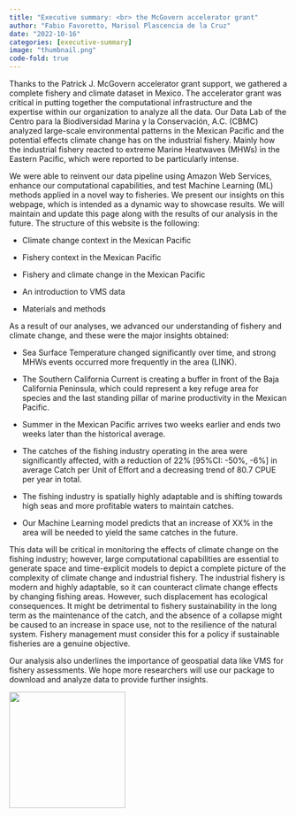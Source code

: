 ```yaml
---
title: "Executive summary: <br> the McGovern accelerator grant"
author: "Fabio Favoretto, Marisol Plascencia de la Cruz"
date: "2022-10-16"
categories: [executive-summary]
image: "thumbnail.png"
code-fold: true
---
```


Thanks to the Patrick J. McGovern accelerator grant support, we gathered a complete fishery and climate dataset in Mexico. The accelerator grant was critical in putting together the computational infrastructure and the expertise within our organization to analyze all the data. Our Data Lab of the Centro para la Biodiversidad Marina y la Conservación, A.C. (CBMC) analyzed large-scale environmental patterns in the Mexican Pacific and the potential effects climate change has on the industrial fishery. Mainly how the industrial fishery reacted to extreme Marine Heatwaves (MHWs) in the Eastern Pacific, which were reported to be particularly intense.

We were able to reinvent our data pipeline using Amazon Web Services, enhance our computational capabilities, and test Machine Learning (ML) methods applied in a novel way to fisheries. We present our insights on this webpage, which is intended as a dynamic way to showcase results. We will maintain and update this page along with the results of our analysis in the future. The structure of this website is the following:

-   Climate change context in the Mexican Pacific

-   Fishery context in the Mexican Pacific

-   Fishery and climate change in the Mexican Pacific

-   An introduction to VMS data

-   Materials and methods

As a result of our analyses, we advanced our understanding of fishery and climate change, and these were the major insights obtained:

-   Sea Surface Temperature changed significantly over time, and strong MHWs events occurred more frequently in the area (LINK).

-   The Southern California Current is creating a buffer in front of the Baja California Peninsula, which could represent a key refuge area for species and the last standing pillar of marine productivity in the Mexican Pacific.

-   Summer in the Mexican Pacific arrives two weeks earlier and ends two weeks later than the historical average.

-   The catches of the fishing industry operating in the area were significantly affected, with a reduction of 22% \[95%CI: -50%, -6%\] in average Catch per Unit of Effort and a decreasing trend of 80.7 CPUE per year in total.

-   The fishing industry is spatially highly adaptable and is shifting towards high seas and more profitable waters to maintain catches.

-   Our Machine Learning model predicts that an increase of XX% in the area will be needed to yield the same catches in the future.

This data will be critical in monitoring the effects of climate change on the fishing industry; however, large computational capabilities are essential to generate space and time-explicit models to depict a complete picture of the complexity of climate change and industrial fishery. The industrial fishery is modern and highly adaptable, so it can counteract climate change effects by changing fishing areas. However, such displacement has ecological consequences. It might be detrimental to fishery sustainability in the long term as the maintenance of the catch, and the absence of a collapse might be caused to an increase in space use, not to the resilience of the natural system. Fishery management must consider this for a policy if sustainable fisheries are a genuine objective.

Our analysis also underlines the importance of geospatial data like VMS for fishery assessments. We hope more researchers will use our package to download and analyze data to provide further insights.

![](/figs/profile.png){fig-align="center" width="210"}
